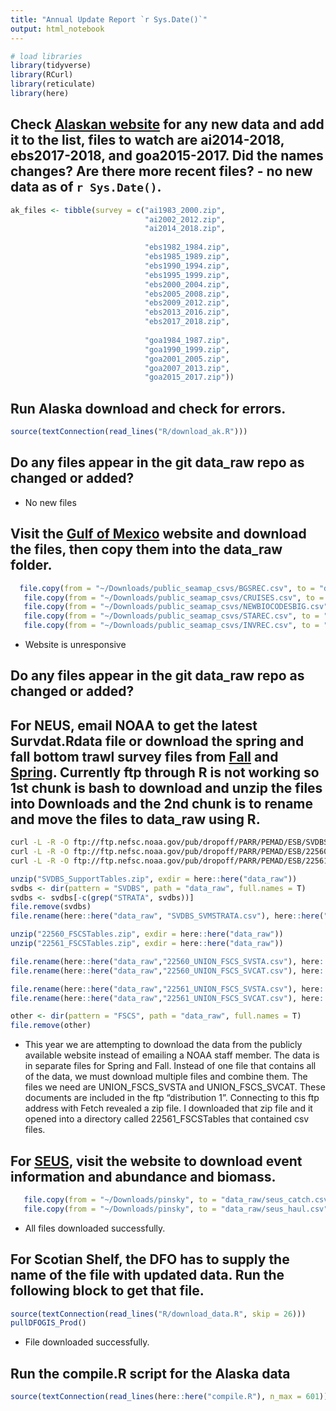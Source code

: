 ```yaml
---
title: "Annual Update Report `r Sys.Date()`"
output: html_notebook
---
```

```r
# load libraries
library(tidyverse)
library(RCurl)
library(reticulate)
library(here)
```

## Check [Alaskan website](https://www.fisheries.noaa.gov/alaska/commercial-fishing/alaska-groundfish-bottom-trawl-survey-data) for any new data and add it to the list, files to watch are ai2014-2018, ebs2017-2018, and goa2015-2017.  Did the names changes?  Are there more recent files? - no new data as of `r Sys.Date()`.
```r
ak_files <- tibble(survey = c("ai1983_2000.zip", 
                              "ai2002_2012.zip", 
                              "ai2014_2018.zip", 
                              
                              "ebs1982_1984.zip", 
                              "ebs1985_1989.zip", 
                              "ebs1990_1994.zip", 
                              "ebs1995_1999.zip", 
                              "ebs2000_2004.zip", 
                              "ebs2005_2008.zip", 
                              "ebs2009_2012.zip", 
                              "ebs2013_2016.zip", 
                              "ebs2017_2018.zip", 
                              
                              "goa1984_1987.zip", 
                              "goa1990_1999.zip", 
                              "goa2001_2005.zip", 
                              "goa2007_2013.zip", 
                              "goa2015_2017.zip"))
```

## Run Alaska download and check for errors. 
```r
source(textConnection(read_lines("R/download_ak.R")))
```

## Do any files appear in the git data_raw repo as changed or added?  
- No new files

## Visit the [Gulf of Mexico]("https://seamap.gsmfc.org/") website and download the files, then copy them into the data_raw folder.
```r
  file.copy(from = "~/Downloads/public_seamap_csvs/BGSREC.csv", to = "data_raw/gmex_BGSREC.csv", overwrite = T)
   file.copy(from = "~/Downloads/public_seamap_csvs/CRUISES.csv", to = "data_raw/gmex_CRUISES.csv", overwrite = T)
   file.copy(from = "~/Downloads/public_seamap_csvs/NEWBIOCODESBIG.csv", to = "data_raw/gmex_NEWBIOCODESBIG.csv", overwrite = T)
   file.copy(from = "~/Downloads/public_seamap_csvs/STAREC.csv", to = "data_raw/gmex_STAREC.csv", overwrite = T)
   file.copy(from = "~/Downloads/public_seamap_csvs/INVREC.csv", to = "data_raw/gmex_INVREC.csv", overwrite = T)

```

- Website is unresponsive

## Do any files appear in the git data_raw repo as changed or added?  


## For NEUS, email NOAA to get the latest Survdat.Rdata file or download the spring and fall bottom trawl survey files from [Fall](https://inport.nmfs.noaa.gov/inport/item/22560) and [Spring](https://inport.nmfs.noaa.gov/inport/item/22561).  Currently ftp through R is not working so 1st chunk is bash to download and unzip the files into Downloads and the 2nd chunk is to rename and move the files to data_raw using R.
```bash
curl -L -R -O ftp://ftp.nefsc.noaa.gov/pub/dropoff/PARR/PEMAD/ESB/SVDBS/SVDBS_SupportTables.zip
curl -L -R -O ftp://ftp.nefsc.noaa.gov/pub/dropoff/PARR/PEMAD/ESB/22560/22560_FSCSTables.zip
curl -L -R -O ftp://ftp.nefsc.noaa.gov/pub/dropoff/PARR/PEMAD/ESB/22561/22561_FSCSTables.zip
```


```r
unzip("SVDBS_SupportTables.zip", exdir = here::here("data_raw"))
svdbs <- dir(pattern = "SVDBS", path = "data_raw", full.names = T)
svdbs <- svdbs[-c(grep("STRATA", svdbs))]
file.remove(svdbs)
file.rename(here::here("data_raw", "SVDBS_SVMSTRATA.csv"), here::here("data_raw", "neus_strata.csv"))

unzip("22560_FSCSTables.zip", exdir = here::here("data_raw"))
unzip("22561_FSCSTables.zip", exdir = here::here("data_raw"))

file.rename(here::here("data_raw","22560_UNION_FSCS_SVSTA.csv"), here::here("data_raw","neus_fall_svsta.csv"), overwrite = T)
file.rename(here::here("data_raw","22560_UNION_FSCS_SVCAT.csv"), here::here("data_raw","neus_fall_svcat.csv"), overwrite = T)

file.rename(here::here("data_raw","22561_UNION_FSCS_SVSTA.csv"), here::here("data_raw","neus_spring_svsta.csv"), overwrite = T)
file.rename(here::here("data_raw","22561_UNION_FSCS_SVCAT.csv"), here::here("data_raw","neus_spring_svcat.csv"), overwrite = T)

other <- dir(pattern = "FSCS", path = "data_raw", full.names = T)
file.remove(other)

```

- This year we are attempting to download the data from the publicly available website instead of emailing a NOAA staff member.  The data is in separate files for Spring and Fall.  Instead of one file that contains all of the data, we must download multiple files and combine them.  The files we need are UNION_FSCS_SVSTA and UNION_FSCS_SVCAT.  These documents are included in the ftp "distribution 1". Connecting to this ftp address with Fetch revealed a zip file.  I downloaded that zip file and it opened into a directory called 22561_FSCSTables that contained csv files.

## For [SEUS]("https://www2.dnr.sc.gov/seamap/Account/LogOn?ReturnUrl=%2fseamap%2fReports"), visit the website to download event information and abundance and biomass.
```r
   file.copy(from = "~/Downloads/pinsky", to = "data_raw/seus_catch.csv", overwrite = T)
   file.copy(from = "~/Downloads/pinsky", to = "data_raw/seus_haul.csv", overwrite = T)
```
- All files downloaded successfully.  


## For Scotian Shelf,  the DFO has to supply the name of the file with updated data.  Run the following block to get that file.
```r
source(textConnection(read_lines("R/download_data.R", skip = 26)))
pullDFOGIS_Prod()
```
- File downloaded successfully.

## Run the compile.R script for the Alaska data
```r
source(textConnection(read_lines(here::here("compile.R"), n_max = 601)))
```

